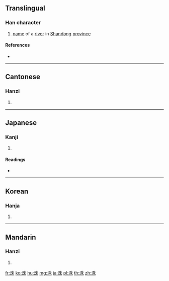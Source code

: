 {{character info/new}}
==Translingual==

===Han character===
{{Han char|rn=85|rad=水|as=06|sn=9|four=35190|canj=EHJD|ids=⿰氵朱}}

# [[name]] of a [[river]] in [[Shandong]] [[province]]

====References====
* {{Han ref|kx=0620.130|dkj=17381|dj=1016.030|hdz=31608.030|uh=6D19|ud=27929|bh=CF78|bd=53112}}

----

==Cantonese==

===Hanzi===
{{yue-hanzi|jyut=[[zyu1]]|y=jyu1}}

# {{defn|lang=yue|sort=水06}}

----

==Japanese==

===Kanji===
{{ja-kanji|grade=|rs=水06}}

# {{defn|lang=ja|sort=水06}}

====Readings====
* {{ja-readings|on=[[しゅ]] (shu)|kun=}}

----

==Korean==

===Hanja===
{{ko-hanja|hangeul=수|eumhun=|rv=su|mr=su|y=swu}}

# {{defn|lang=ko|sort=水06}}

----

==Mandarin==

===Hanzi===
{{cmn-hanzi|pin=[[zhū]] ([[zhu1]])|wg=chu<sup>1</sup>}}

# {{defn|lang=cmn|sort=水06}}

[[fr:洙]]
[[ko:洙]]
[[hu:洙]]
[[mg:洙]]
[[ja:洙]]
[[pl:洙]]
[[th:洙]]
[[zh:洙]]